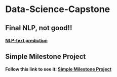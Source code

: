 
# Data-Science-Capstone

## Final NLP, not good!!

#### [NLP-text prediction](https://ptaal.shinyapps.io/shinyApp/)

## Simple Milestone Project

#### Follow this link to see it: [Simple Milestone Project](https://rpubs.com/ptaal/milestone)

